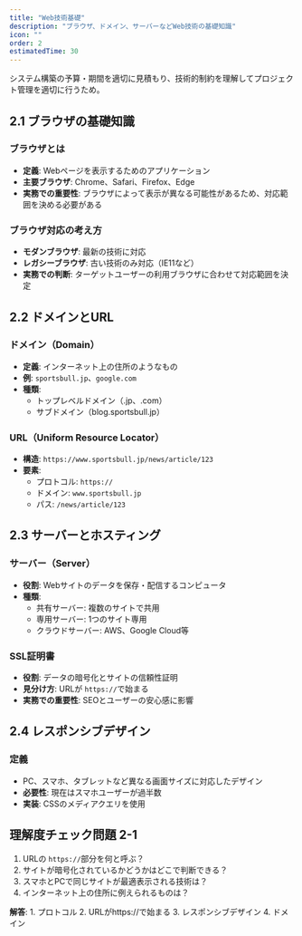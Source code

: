 ```yaml
---
title: "Web技術基礎"
description: "ブラウザ、ドメイン、サーバーなどWeb技術の基礎知識"
icon: ""
order: 2
estimatedTime: 30
---
```


<WhyNeeded>
システム構築の予算・期間を適切に見積もり、技術的制約を理解してプロジェクト管理を適切に行うため。
</WhyNeeded>

## 2.1 ブラウザの基礎知識

### ブラウザとは

- **定義**: Webページを表示するためのアプリケーション
- **主要ブラウザ**: Chrome、Safari、Firefox、Edge
- **実務での重要性**: ブラウザによって表示が異なる可能性があるため、対応範囲を決める必要がある

### ブラウザ対応の考え方

- **モダンブラウザ**: 最新の技術に対応
- **レガシーブラウザ**: 古い技術のみ対応（IE11など）
- **実務での判断**: ターゲットユーザーの利用ブラウザに合わせて対応範囲を決定

## 2.2 ドメインとURL

### ドメイン（Domain）

- **定義**: インターネット上の住所のようなもの
- **例**: `sportsbull.jp`、`google.com`
- **種類**:
  - トップレベルドメイン（.jp、.com）
  - サブドメイン（blog.sportsbull.jp）

### URL（Uniform Resource Locator）

- **構造**: `https://www.sportsbull.jp/news/article/123`
- **要素**:
  - プロトコル: `https://`
  - ドメイン: `www.sportsbull.jp`
  - パス: `/news/article/123`

## 2.3 サーバーとホスティング

### サーバー（Server）

- **役割**: Webサイトのデータを保存・配信するコンピュータ
- **種類**:
  - 共有サーバー: 複数のサイトで共用
  - 専用サーバー: 1つのサイト専用
  - クラウドサーバー: AWS、Google Cloud等

### SSL証明書

- **役割**: データの暗号化とサイトの信頼性証明
- **見分け方**: URLが `https://`で始まる
- **実務での重要性**: SEOとユーザーの安心感に影響

## 2.4 レスポンシブデザイン

### 定義

- PC、スマホ、タブレットなど異なる画面サイズに対応したデザイン
- **必要性**: 現在はスマホユーザーが過半数
- **実装**: CSSのメディアクエリを使用

## 理解度チェック問題 2-1

1. URLの `https://`部分を何と呼ぶ？
2. サイトが暗号化されているかどうかはどこで判断できる？
3. スマホとPCで同じサイトが最適表示される技術は？
4. インターネット上の住所に例えられるものは？

**解答**: 1. プロトコル 2. URLがhttps://で始まる 3. レスポンシブデザイン 4. ドメイン

